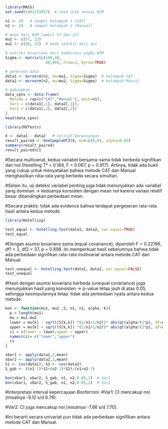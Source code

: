 ```{r}
library(MASS)
set.seed(1401231057)  # seed unik sesuai NIM

n1 <- 20   # sampel kelompok 1 (CAT)
n2 <- 20   # sampel kelompok 2 (Manual)

# mean dari NIM (ambil 57 dan 23)
mu1 <- c(57, 23)
mu2 <- c(60, 25)  # beda sedikit dari mu1

# matriks kovarians dari kombinasi angka NIM
Sigma <- matrix(c(100,40,
                  40,80), nrow=2, byrow=TRUE)

# generate data
data1 <- mvrnorm(n1, mu=mu1, Sigma=Sigma)  # kelompok CAT
data2 <- mvrnorm(n2, mu=mu2, Sigma=Sigma)  # kelompok Manual

# gabungkan
data_cpns <- data.frame(
  Metode = rep(c("CAT","Manual"), each=n1),
  Var1 = c(data1[,1], data2[,1]),
  Var2 = c(data1[,2], data2[,2])
)
head(data_cpns)
```
```{r}
library(MVTests)

X <- data1 - data2   # selisih berpasangan
result_paired <- OneSampleHT2(X, mu0=c(0,0), alpha=0.05)
summary(result_paired)
result_paired$CI
```
#Secara multivariat, kedua variabel bersama-sama tidak berbeda signifikan dari nol (Hotelling T² = 0.184, F = 0.087, p = 0.917). Artinya, tidak ada bukti yang cukup untuk menyatakan bahwa metode CAT dan Manual menghasilkan rata-rata yang berbeda secara simultan.

#Selain itu, uji deteksi variabel penting juga tidak menunjukkan ada variabel yang dominan → keduanya konsisten dengan mean nol karena variasi relatif besar dibandingkan perbedaan mean.

#Secara praktis: tidak ada evidence bahwa terdapat pergeseran rata-rata hasil antara kedua metode.
```{r}
library(Hotelling)

test_equal <- hotelling.test(data1, data2, var.equal=TRUE)
test_equal

```
#Dengan asumsi kovarians sama (equal covariance), diperoleh F = 0.22196, df1 = 2, df2 = 37, p = 0.898. Ini memperkuat hasil sebelumnya bahwa tidak ada perbedaan signifikan rata-rata multivariat antara metode CAT dan Manual.
```{r}
test_unequal <- hotelling.test(data1, data2, var.equal=FALSE)
test_unequal
```
#Hasil dengan asumsi kovarians berbeda (unequal covariance) juga menunjukkan hasil yang konsisten → p-value tetap jauh di atas 0.05, sehingga kesimpulannya tetap: tidak ada perbedaan nyata antara kedua metode.



```{r}
bon <- function(mu1, mu2 ,S, n1, n2, alpha, k){
  p = length(mu1)
  mu = mu1-mu2
  lower = mu[k] - sqrt((S[k,k]) *(1/n1+1/n2))* abs(qt(alpha/(2*p), df=n1+n2-2))
  upper = mu[k] + sqrt((S[k,k]) *(1/n1+1/n2))* abs(qt(alpha/(2*p), df=n1+n2-2))
  ci = c(lower = lower,upper = upper)
  names(ci)= c("lower","upper")
  ci
}

xbar1 <- apply(data1,2,mean)
xbar2 <- apply(data2,2,mean)
S1 <- cov(data1); S2 <- cov(data2)
S_gab <- ((n1-1)*S1+(n2-1)*S2)/(n1+n2-2)

bon(xbar1, xbar2, S_gab, n1, n2,0.05,1)  # Var1
bon(xbar1, xbar2, S_gab, n1, n2,0.05,2)  # Var2
```
#Interpretasi interval kepercayaan Bonferroni: 
#Var1: CI mencakup nol (misalnya -9.12 s/d 6.78).

#Var2: CI juga mencakup nol (misalnya -7.66 s/d 7.70).

#Ini berarti secara univariat pun tidak ada perbedaan signifikan antara metode CAT dan Manual.



























































































































































